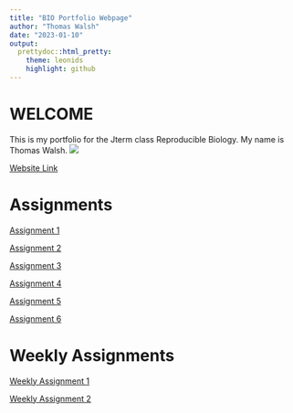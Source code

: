 ```yaml
---
title: "BIO Portfolio Webpage"
author: "Thomas Walsh"
date: "2023-01-10"
output: 
  prettydoc::html_pretty:
    theme: leonids
    highlight: github
---
```

# WELCOME
This is my portfolio for the Jterm class Reproducible Biology. My name is Thomas Walsh.
![](Coder.jfif)


[Website Link](https://cat-bounce.com/)

# Assignments

[Assignment 1](Assignments/Assignment1.html) 

[Assignment 2](Assignments/Assignment2.html)

[Assignment 3](Assignments/Assignment3.html)

[Assignment 4](Assignments/Assignment4.html)

[Assignment 5](Assignments/Assignment5.html)

[Assignment 6](Assignments/Assignment6.html)

# Weekly Assignments

[Weekly Assignment 1](WeeklyAssignment1.html)

[Weekly Assignment 2](WeeklyAssignment2.html)
